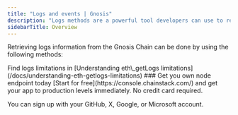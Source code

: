 ```yaml
---
title: "Logs and events | Gnosis"
description: "Logs methods are a powerful tool developers can use to retrieve information about smart contracts, transactions, and events on a blockchain."
sidebarTitle: Overview
---
```


Retrieving logs information from the Gnosis Chain can be done by using the following methods:

<CardGroup cols={2}>
  <Card title="eth_getLogs" icon="angle-right" iconType="solid" href="/reference/gnosis-getlogs" horizontal/>
  <Card title="eth_newFilter" icon="angle-right" iconType="solid" href="/reference/gnosis-newfilter" horizontal/>
</CardGroup>

<Info>
  Find logs limitations in [Understanding eth\_getLogs limitations](/docs/understanding-eth-getlogs-limitations)
</Info>

<Check>
  ### Get you own node endpoint today
  [Start for free](https://console.chainstack.com/) and get your app to production levels immediately. No credit card required.

  You can sign up with your GitHub, X, Google, or Microsoft account.
</Check>
